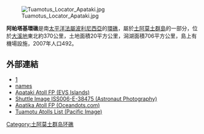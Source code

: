 [[File:Tuamotus_Locator_Apataki.jpg|thumb]]

'''阿帕塔基環礁'''是南[[太平洋|太平洋]][[法屬波利尼西亞|法屬波利尼西亞]]的[[環礁|環礁]]，屬於[[土阿莫土群島|土阿莫土群島]]的一部分，位於[[大溪地|大溪地]]東北約370公里，土地面積20平方公里，潟湖面積706平方公里，島上有機場設施，2007年人口492。

==外部連結==
*[http://www.oceandots.com/pacific/tuamotu/apataki.php] {{Wayback|url=http://www.oceandots.com/pacific/tuamotu/apataki.php |date=20101223015139 }}
*[https://web.archive.org/web/20120210193443/http://www.jps.auckland.ac.nz/document/Volume_8_1899/Volume_8%2C_No._4%2C_December_1899/Names_of_the_Paumotu_Islands%2C_by_J.L._Young%2C_p_264-268?action=null names]
*[http://www.evs-islands.com/2008/11/apataki-atoll-fp-another-one-bites-dust.html Apataki Atoll FP (EVS Islands)] {{Wayback|url=http://www.evs-islands.com/2008/11/apataki-atoll-fp-another-one-bites-dust.html |date=20201124230804 }}
*[https://web.archive.org/web/20101223043232/http://www.oceandots.com/pacific/tuamotu/apataki.php Shuttle Image ISS006-E-38475 (Astronaut Photography)]
*[http://www.oceandots.com/pacific/tuamotu/apataki.php Apatika Atoll FP (Oceandots.com)]
*[http://www.pacific-image.pf/pages/boutic/dboutic_cdrom_sp132.html Tuamotu Atolls List (Pacific Image)] {{Wayback|url=http://www.pacific-image.pf/pages/boutic/dboutic_cdrom_sp132.html |date=20070228115907 }}

{{Coord|15|27|S|146|19|W|region:PF_type:isle|display=title}}

{{FrenchPolynesia-geo-stub}}
[[Category:土阿莫土群岛环礁|Category:土阿莫土群岛环礁]]